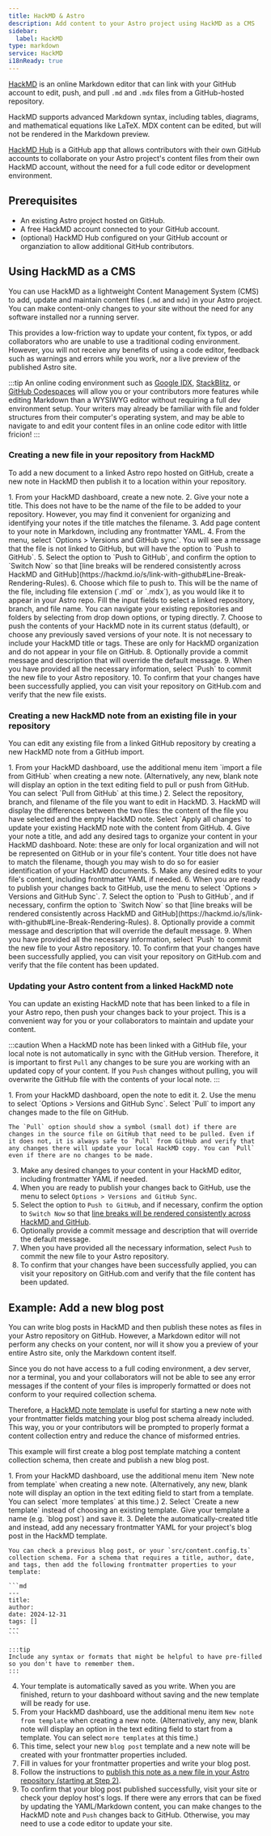 ```yaml
---
title: HackMD & Astro
description: Add content to your Astro project using HackMD as a CMS
sidebar:
  label: HackMD
type: markdown
service: HackMD
i18nReady: true
---
```


[HackMD](https://hackmd.io/) is an online Markdown editor that can link with your GitHub account to edit, push, and pull `.md` and `.mdx` files from a GitHub-hosted repository.

HackMD supports advanced Markdown syntax, including tables, diagrams, and mathematical equations like LaTeX. MDX content can be edited, but will not be rendered in the Markdown preview. 

[HackMD Hub](https://github.com/apps/hackmd-hub) is a GitHub app that allows contributors with their own GitHub accounts to collaborate on your Astro project's content files from their own HackMD account, without the need for a full code editor or development environment.

## Prerequisites

- An existing Astro project hosted on GitHub.
- A free HackMD account connected to your GitHub account.
- (optional) HackMD Hub configured on your GitHub account or organziation to allow additional GitHub contributors.

## Using HackMD as a CMS

You can use HackMD as a lightweight Content Management System (CMS) to add, update and maintain content files (`.md` and `mdx`) in your Astro project. You can make content-only changes to your site without the need for any software installed nor a running server.

This provides a low-friction way to update your content, fix typos, or add collaborators who are unable to use a traditional coding environment. However, you will not receive any benefits of using a code editor, feedback such as warnings and errors while you work, nor a live preview of the published Astro site.

:::tip 
An online coding environment such as [Google IDX](https://idx.dev), [StackBlitz](https://stackblitz.com), or [GitHub Codespaces](https://github.dev) will allow you or your contributors more features while editing Markdown than a WYSIWYG editor without requiring a full dev environment setup. Your writers may already be familiar with file and folder structures from their computer's operating system, and may be able to navigate to and edit your content files in an online code editor with little fricion!
:::

### Creating a new file in your repository from HackMD

To add a new document to a linked Astro repo hosted on GitHub, create a new note in HackMD then publish it to a location within your repository.

<Steps>
1. From your HackMD dashboard, create a new note.
2. Give your note a title. This does not have to be the name of the file to be added to your repository. However, you may find it convenient for organizing and identifying your notes if the title matches the filename.
3. Add page content to your note in Markdown, including any frontmatter YAML.
4. From the menu, select `Options > Versions and GitHub sync`. You will see a message that the file is not linked to GitHub, but will have the option to `Push to GitHub`.
5. Select the option to `Push to GitHub`, and confirm the option to `Switch Now` so that [line breaks will be rendered consistently across HackMD and GitHub](https://hackmd.io/s/link-with-github#Line-Break-Rendering-Rules).
6. Choose which file to push to. This will be the name of the file, including file extension (`.md` or `.mdx`), as you would like it to appear in your Astro repo. Fill the input fields to select a linked repository, branch, and file name. You can navigate your existing repositories and folders by selecting from drop down options, or typing directly.
7. Choose to push the contents of your HackMD note in its current status (default), or choose any previously saved versions of your note. It is not necessary to include your HackMD title or tags. These are only for HackMD organization and do not appear in your file on GitHub.
8. Optionally provide a commit message and description that will override the default message.
9. When you have provided all the necessary information, select `Push` to commit the new file to your Astro repository. 
10. To confirm that your changes have been successfully applied, you can visit your repository on GitHub.com and verify that the new file exists.
</Steps>

### Creating a new HackMD note from an existing file in your repository

You can edit any existing file from a linked GitHub repository by creating a new HackMD note from a GitHub import.

<Steps>
1. From your HackMD dashboard, use the additional menu item `import a file from GitHub` when creating a new note. (Alternatively, any new, blank note will display an option in the text editing field to pull or push from GitHub. You can select `Pull from GitHub` at this time.)
2. Select the repository, branch, and filename of the file you want to edit in HackMD.
3. HackMD will display the differences between the two files: the content of the file you have selected and the empty HackMD note. Select `Apply all changes` to update your existing HackMD note with the content from GitHub.
4. Give your note a title, and add any desired tags to organize your content in your HackMD dashboard. Note: these are only for local organization and will not be represented on GitHub or in your file's content. Your title does not have to match the filename, though you may wish to do so for easier identification of your HackMD documents.
5. Make any desired edits to your file's content, including frontmatter YAML if needed.
6. When you are ready to publish your changes back to GitHub, use the menu to select `Options > Versions and GitHub Sync`.
7. Select the option to `Push to GitHub`, and if necessary, confirm the option to `Switch Now` so that [line breaks will be rendered consistently across HackMD and GitHub](https://hackmd.io/s/link-with-github#Line-Break-Rendering-Rules).
8. Optionally provide a commit message and description that will override the default message.
9. When you have provided all the necessary information, select `Push` to commit the new file to your Astro repository. 
10. To confirm that your changes have been successfully applied, you can visit your repository on GitHub.com and verify that the file content has been updated.
</Steps>

### Updating your Astro content from a linked HackMD note

You can update an existing HackMD note that has been linked to a file in your Astro repo, then push your changes back to your project. This is a convenient way for you or your collaborators to maintain and update your content.

:::caution
When a HackMD note has been linked with a GitHub file, your local note is not automatically in sync with the GitHub version. Therefore, it is important to first `Pull` any changes to be sure you are working with an updated copy of your content. If you `Push` changes without pulling, you will overwrite the GitHub file with the contents of your local note.
:::

<Steps>
1. From your HackMD dashboard, open the note to edit it.
2. Use the menu to select `Options > Versions and GitHub Sync`. Select `Pull` to import any changes made to the file on GitHub.
  
    The `Pull` option should show a symbol (small dot) if there are changes in the source file on GitHub that need to be pulled. Even if it does not, it is always safe to `Pull` from GitHub and verify that any changes there will update your local HackMD copy. You can `Pull` even if there are no changes to be made.

3. Make any desired changes to your content in your HackMD editor, including frontmatter YAML if needed.
4. When you are ready to publish your changes back to GitHub, use the menu to select `Options > Versions and GitHub Sync`.
5. Select the option to `Push to GitHub`, and if necessary, confirm the option to `Switch Now` so that [line breaks will be rendered consistently across HackMD and GitHub](https://hackmd.io/s/link-with-github#Line-Break-Rendering-Rules).
6. Optionally provide a commit message and description that will override the default message.
7. When you have provided all the necessary information, select `Push` to commit the new file to your Astro repository.
8. To confirm that your changes have been successfully applied, you can visit your repository on GitHub.com and verify that the file content has been updated.
</Steps>

## Example: Add a new blog post

You can write blog posts in HackMD and then publish these notes as files in your Astro repository on GitHub. However, a Markdown editor will not perform any checks on your content, nor will it show you a preview of your entire Astro site, only the Markdown content itself.

Since you do not have access to a full coding environment, a dev server, nor a terminal, you and your collaborators will not be able to see any error messages if the content of your files is improperly formatted or does not conform to your required collection schema.

Therefore, a [HackMD note template](https://hackmd.io/s/how-to-use-template) is useful for starting a new note with your frontmatter fields matching your blog post schema already included. This way, you or your contributors will be prompted to properly format a content collection entry and reduce the chance of misformed entries.

This example will first create a blog post template matching a content collection schema, then create and publish a new blog post.

<Steps>
1. From your HackMD dashboard, use the additional menu item `New note from template` when creating a new note. (Alternatively, any new, blank note will display an option in the text editing field to start from a template. You can select `more templates` at this time.)
2. Select `Create a new template` instead of choosing an existing template. Give your template a name (e.g. `blog post`) and save it.
3. Delete the automatically-created title and instead, add any necessary frontmatter YAML for your project's blog post in the HackMD template.

    You can check a previous blog post, or your `src/content.config.ts` collection schema. For a schema that requires a title, author, date, and tags, then add the following frontmatter properties to your template:

    ```md
    ---
    title:
    author:
    date: 2024-12-31
    tags: []
    ---
    ```

    :::tip
    Include any syntax or formats that might be helpful to have pre-filled so you don't have to remember them.
    :::
4. Your template is automatically saved as you write. When you are finished, return to your dashboard without saving and the new template will be ready for use.
5. From your HackMD dashboard, use the additional menu item `New note from template` when creating a new note. (Alternatively, any new, blank note will display an option in the text editing field to start from a template. You can select `more templates` at this time.)
6. This time, select your new `blog post` template and a new note will be created with your frontmatter properties included.
7. Fill in values for your frontmatter properties and write your blog post.
8. Follow the instructions to [publish this note as a new file in your Astro repository (starting at Step 2)](#creating-a-new-file-in-your-repository-from-hackmd).
9. To confirm that your blog post published successfully, visit your site or check your deploy host's logs. If there were any errors that can be fixed by updating the YAML/Markdown content, you can make changes to the HackMD note and `Push` changes back to GitHub. Otherwise, you may need to use a code editor to update your site.
</Steps>